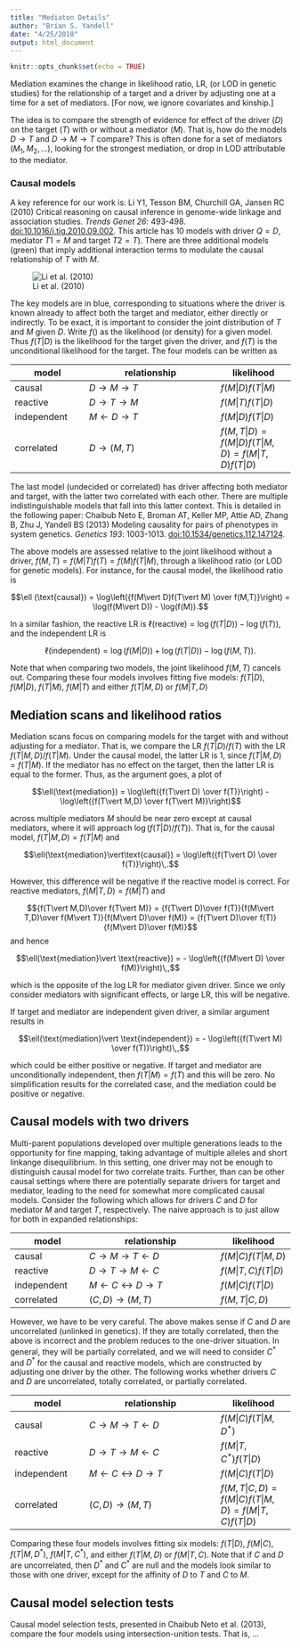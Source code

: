 ```yaml
---
title: "Mediaton Details"
author: "Brian S. Yandell"
date: "4/25/2018"
output: html_document
---
```


```r
knitr::opts_chunk$set(echo = TRUE)
```

Mediation examines the change in likelihood ratio, LR, (or LOD in genetic studies) for the relationship of a target and a driver by adjusting one at a time for a set of mediators. [For now, we ignore covariates and kinship.]

The idea is to compare the strength of evidence for effect of the driver ($D$) on the target ($T$) with or without a mediator ($M$). That is, how do the models $D\rightarrow T$ and $D \rightarrow M \rightarrow T$ compare? This is often done for a set of mediators ($M_1, M_2, ...$), looking for the strongest mediation, or drop in LOD attributable to the mediator.

### Causal models

A key reference for our work is: 
Li Y1, Tesson BM, Churchill GA, Jansen RC (2010) 
Critical reasoning on causal inference in genome-wide linkage and association studies.
_Trends Genet 26_: 493-498.
[doi:10.1016/j.tig.2010.09.002](http://dx.doi.org/10.1016/j.tig.2010.09.002).
This article has 10 models with driver $Q=D$, mediator $T1=M$ and target $T2=T$). There are three additional models (green) that imply additional interaction terms to modulate the causal relationship of $T$ with $M$.

![Li et al. (2010)](../inst/doc/nihms-249591-f0001.jpg)

The key models are in blue, corresponding to situations where the driver is known already to affect both the target and mediator, either directly or indirectly. To be exact, it is important to consider the joint distribution of $T$ and $M$ given $D$.
Write $f()$ as the likelihood (or density) for a given model. Thus $f(T\vert D)$ is the likelihood for the target given the driver, and $f(T)$ is the unconditional likelihood for the target. The four models can be written as

model | relationship | likelihood
----------- | ------------------- | -----------
causal | $D \rightarrow M \rightarrow T$ | $f(M\vert D)f(T\vert M)$
reactive | $D \rightarrow T \rightarrow M$ | $f(M\vert T)f(T\vert D)$
independent | $M \leftarrow D \rightarrow T$ | $f(M\vert D)f(T\vert D)$
correlated | $D \rightarrow (M,T)$ | $f(M,T\vert D) = f(M\vert D)f(T\vert M,D) = f(M\vert T,D)f(T\vert D)$

The last model (undecided or correlated) has driver affecting both mediator and target, with the latter two correlated with each other. There are multiple indistinguishable models that fall into this latter context. This is detailed in the following paper:
Chaibub Neto E, Broman AT, Keller MP, Attie AD, Zhang B, Zhu J, Yandell BS (2013)
Modeling causality for pairs of phenotypes in system genetics.
_Genetics 193_: 1003-1013.
[doi:10.1534/genetics.112.147124](http://dx.doi.org/10.1534/genetics.112.147124).

The above models are assessed relative to the joint likelihood without a driver, $f(M,T) = f(M\vert T)f(T) = f(M)f(T\vert M)$, through a likelihood ratio (or LOD for genetic models). For instance, for the causal model, the likelihood ratio is

$$\ell (\text{causal}) = \log\left({f(M\vert D)f(T\vert M) \over f(M,T)}\right) = \log(f(M\vert D)) - \log(f(M)).$$

In a similar fashion, the reactive LR is
$\ell (\text{reactive}) = \log(f(T\vert D)) - \log(f(T))$,
and the independent LR is

$$\ell (\text{independent}) = \log(f(M\vert D)) + \log(f(T\vert D)) - \log(f(M,T)).$$

Note that when comparing two models, the joint likelihood $f(M,T)$ cancels out.
Comparing these four models involves fitting five models:
$f(T\vert D)$,
$f(M\vert D)$,
$f(T\vert M)$,
$f(M\vert T)$
and either $f(T\vert M,D)$ or $f(M\vert T,D)$

## Mediation scans and likelihood ratios

Mediation scans focus on comparing models for the target with and without adjusting for a mediator. That is, we compare the LR $f(T\vert D)/f(T)$ with the LR $f(T\vert M,D)/f(T\vert M)$. Under the causal model, the latter LR is 1, since $f(T\vert M,D) = f(T\vert M)$. If the mediator has no effect on the target, then the latter LR is equal to the former. Thus, as the argument goes, a plot of 

$$\ell(\text{mediation}) = \log\left({f(T\vert D) \over f(T)}\right) - \log\left({f(T\vert M,D) \over f(T\vert M)}\right)$$

across multiple mediators $M$ should be near zero except at causal mediators, where it will approach $\log(f(T\vert D)/f(T))$. That is, for the causal model, $f(T\vert M,D)=f(T\vert M)$ and

$$\ell(\text{mediation}\vert\text{causal}) = \log\left({f(T\vert D) \over f(T)}\right)\,.$$

However, this difference will be negative if the reactive model is correct. For reactive mediators, $f(M\vert T,D) = f(M\vert T)$ and

$${f(T\vert M,D)\over f(T\vert M)} = {f(T\vert D)\over f(T)}{f(M\vert T,D)\over f(M\vert T)}{f(M\vert D)\over f(M)} = {f(T\vert D)\over f(T)}{f(M\vert D)\over f(M)}$$
and hence

$$\ell(\text{mediation}\vert \text{reactive}) = - \log\left({f(M\vert D) \over f(M)}\right)\,,$$

which is the opposite of the log LR for mediator given driver. Since we only consider mediators with significant effects, or large LR, this will be negative.

If target and mediator are independent given driver, a similar argument results in

$$\ell(\text{mediation}\vert \text{independent}) = - \log\left({f(T\vert M) \over f(T)}\right)\,,$$

which could be either positive or negative. If target and mediator are unconditionally independent, then $f(T\vert M) = f(T)$ and this will be zero. No simplification results for the correlated case, and the mediation could be positive or negative.

## Causal models with two drivers

Multi-parent populations developed over multiple generations leads to the opportunity for fine mapping, taking advantage of multiple alleles and short linkange disequilibrium. In this setting, one driver may not be enough to distinguish causal model for two correlate traits. Further, than can be other causal settings where there are potentially separate drivers for target and mediator, leading to the need for somewhat more complicated causal models. Consider the following which allows for drivers $C$ and $D$ for mediator $M$ and target $T$, respectively. The naive approach is to just allow for both in expanded relationships:

model | relationship | likelihood
----------- | ------------------- | -----------
causal | $C \rightarrow M \rightarrow T \leftarrow D$ | $f(M\vert C)f(T\vert M,D)$
reactive | $D \rightarrow T \rightarrow M \leftarrow C$ | $f(M\vert T,C)f(T\vert D)$
independent | $M \leftarrow C \leftrightarrow D \rightarrow T$ | $f(M\vert C)f(T\vert D)$
correlated | $(C,D) \rightarrow (M,T)$ | $f(M,T\vert C,D)$

However, we have to be very careful. The above makes sense if $C$ and $D$ are uncorrelated (unlinked in genetics). If they are totally correlated, then the above is incorrect and the problem reduces to the one-driver situation. In general, they will be partially correlated, and we will need to consider $C^*$ and $D^*$ for the causal and reactive models, which are constructed by adjusting one driver by the other. The following works whether drivers $C$ and $D$ are uncorrelated, totally correlated, or partially correlated.

model | relationship | likelihood
----------- | ------------------- | -----------
causal | $C \rightarrow M \rightarrow T \leftarrow D$ | $f(M\vert C)f(T\vert M,D^*)$
reactive | $D \rightarrow T \rightarrow M \leftarrow C$ | $f(M\vert T,C^*)f(T\vert D)$
independent | $M \leftarrow C \leftrightarrow D \rightarrow T$ | $f(M\vert C)f(T\vert D)$
correlated | $(C,D) \rightarrow (M,T)$ | $f(M,T\vert C,D) = f(M\vert C)f(T\vert M,D) = f(M\vert T,C)f(T\vert D)$

Comparing these four models involves fitting six models:
$f(T\vert D)$,
$f(M\vert C)$,
$f(T\vert M,D^*)$,
$f(M\vert T,C^*)$,
and either $f(T\vert M,D)$
or
$f(M\vert T,C)$.
Note that if $C$ and $D$ are uncorrelated, then $D^*$ and $C^*$ are null and the models look similar to those with one driver, except for the affinity of $D$ to $T$ and $C$ to $M$.

## Causal model selection tests

Causal model selection tests, presented in Chaibub Neto et al. (2013), compare the four models using intersection-unition tests. That is, ...

